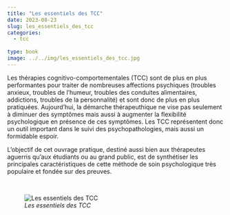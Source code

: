 ```yaml
---
title: "Les essentiels des TCC"
date: 2023-08-23
slug: les_essentiels_des_tcc
categories:
  - tcc
  
type: book
image: ../../img/les_essentiels_des_tcc.jpg
---
```


Les thérapies cognitivo-comportementales (TCC) sont de plus en plus performantes pour traiter de nombreuses affections psychiques (troubles anxieux, troubles de l’humeur, troubles des conduites alimentaires, addictions, troubles de la personnalité) et sont donc de plus en plus pratiquées.
Aujourd'hui, la démarche thérapeuthique ne vise pas seulement à diminuer des symptômes mais aussi à augmenter la flexibilité psychologique en présence de ces symptômes.
Les TCC représentent donc un outil important dans le suivi des psychopathologies, mais aussi un formidable espoir.

L’objectif de cet ouvrage pratique, destiné aussi bien aux thérapeutes aguerris qu’aux étudiants ou au grand public, est de synthétiser les principales caractéristiques de cette méthode de soin psychologique très populaire et fondée sur des preuves.

<br>

![_Les essentiels des TCC_](../../img/les_essentiels_des_tcc.jpg)
